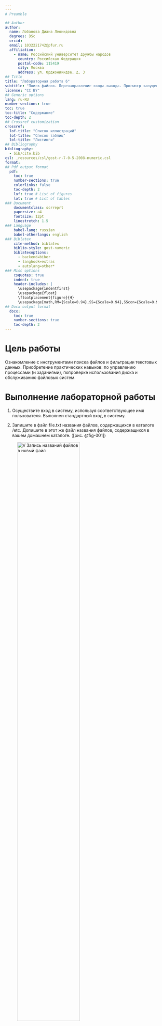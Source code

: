 ```yaml
---
---
# Preamble

## Author
author:
  name: Лобанова Диана Леонидовна
  degrees: DSc
  orcid: 
  email: 1032221742@pfur.ru
  affiliation:
    - name: Российский университет дружбы народов
      country: Российская Федерация
      postal-code: 115419
      city: Москва
      address: ул. Орджоникидзе, д. 3
## Title
title: "Лабораторная работа 6"
subtitle: "Поиск файлов. Перенаправление ввода-вывода. Просмотр запущенных процессов"
license: "CC BY"
## Generic options
lang: ru-RU
number-sections: true
toc: true
toc-title: "Содержание"
toc-depth: 2
## Crossref customization
crossref:
  lof-title: "Список иллюстраций"
  lot-title: "Список таблиц"
  lol-title: "Листинги"
## Bibliography
bibliography:
  - bib/cite.bib
csl: _resources/csl/gost-r-7-0-5-2008-numeric.csl
format:
## Pdf output format
  pdf:
    toc: true
    number-sections: true
    colorlinks: false
    toc-depth: 2
    lof: true # List of figures
    lot: true # List of tables
### Document
    documentclass: scrreprt
    papersize: a4
    fontsize: 12pt
    linestretch: 1.5
### Language
    babel-lang: russian
    babel-otherlangs: english
### Biblatex
    cite-method: biblatex
    biblio-style: gost-numeric
    biblatexoptions:
      - backend=biber
      - langhook=extras
      - autolang=other*
### Misc options
    csquotes: true
    indent: true
    header-includes: |
      \usepackage{indentfirst}
      \usepackage{float}
      \floatplacement{figure}{H}
      \usepackage[math,RM={Scale=0.94},SS={Scale=0.94},SScon={Scale=0.94},TT={Scale=MatchLowercase,FakeStretch=0.9},DefaultFeatures={Ligatures=Common}]{plex-otf}
## Docx output format
  docx:
    toc: true
    number-sections: true
    toc-depth: 2
---
```




# Цель работы

Ознакомление с инструментами поиска файлов и фильтрации текстовых данных. 
Приобретение практических навыков: по управлению процессами (и заданиями), попроверке использования диска и обслуживанию файловых систем.



# Выполнение лабораторной работы

1. Осуществите вход в систему, используя соответствующее имя пользователя.
Выполнен стандартный вход в систему.

2. Запишите в файл file.txt названия файлов, содержащихся в каталоге /etc. 
Допишите в этот же файл названия файлов, содержащихся в вашем домашнем каталоге. ([рис. @fig-001])

![V Запись названий файлов в новый файл](image/file.txt.png){#fig-001 width=70%}

3. Выведите имена всех файлов из file.txt, имеющих расширение .conf, после чего запишите их в новый текстовой файл conf.txt. 
Файлы с таким расширением отсутствуют. Для примера вывела файлы с расширением *.png ([рис. @fig-002])

![V Поиск файлов с расширением "*.conf"](image/conf.png){#fig-002 width=70%}

4. Определите, какие файлы в вашем домашнем каталоге имеют имена, начинавшиеся с символа c? 
Предложите несколько вариантов, как это сделать. ([рис. @fig-003, @fig-004])

![V Поиск файлов, начинающихся с символа "c"](image/name_c.png){#fig-003 width=70%}

![V Поиск файлов, начинающихся с символа "c"](image/name_c_2.png){#fig-004 width=70%}

5. Выведите на экран имена файлов из каталога /etc, начинающиеся с символа h. ([рис. @fig-005])

![V Имена файлов из каталога /etc, начинающиеся с символа h](image/name_h.png){#fig-005 width=70%}

6. Запустите в фоновом режиме процесс, который будет записывать в файл ~/logfile файлы, имена которых начинаются с log. ([рис. @fig-006])

![V Запись файлов .log](image/log.png){#fig-006 width=70%}


7. Удалите файл ~/logfile. ([рис. @fig-007])

![V Удаление файла logfile](image/delete_logfile.png){#fig-007 width=70%}

8. Запустите из консоли в фоновом режиме редактор gedit. ([рис. @fig-008])

![V Запуск программы gedit](image/gedit.png){#fig-008 width=70%}

9. Определите идентификатор процесса gedit, используя команду ps, конвейер и фильтр grep. Как ещё можно определить идентификатор процесса?
10. Прочтите справку (man) команды kill, после чего используйте её для завершения процесса gedit.
11. Выполните команды df и du, предварительно получив более подробную информацию об этих командах, с помощью команды man.
12. Воспользовавшись справкой команды find, выведите имена всех директорий, имеющихся в вашем домашнем каталоге.




# Выводы

В этой лабораторной работе мы познакомились с инструментами поиска файлов и фильтрации текстовых данных, узнали соответствующие команды, выполнили данные нам задания.


